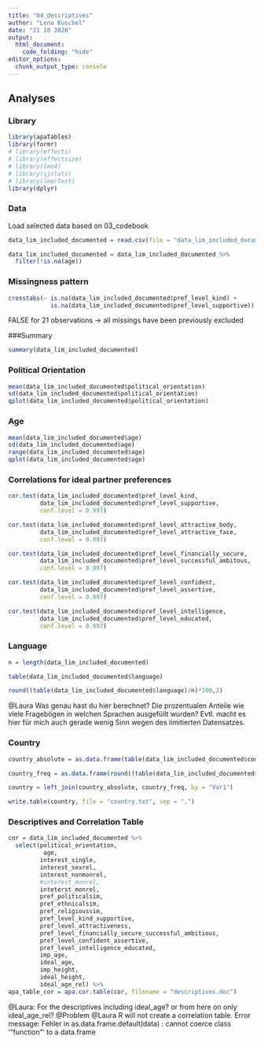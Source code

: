 ```yaml
---
title: "04_descriptives"
author: "Lena Kuschel"
date: "21 10 2020"
output: 
  html_document:
    code_folding: "hide"
editor_options: 
  chunk_output_type: console
---
```


## Analyses {.tabset}

### Library
```r
library(apaTables)
library(formr)
# library(effects)
# library(effectsize)
# library(lme4)
# library(sjstats)
# library(lmerTest)
library(dplyr)
```


### Data
Load selected data based on 03_codebook
```r
data_lim_included_documented = read.csv(file = "data_lim_included_documented.csv")[,-1]

data_lim_included_documented = data_lim_included_documented %>%
  filter(!is.na(age))
```

### Missingness pattern
```r
crosstabs(~ is.na(data_lim_included_documented$pref_level_kind) +
            is.na(data_lim_included_documented$pref_level_supportive))
```
FALSE for 21 observations -> all missings have been previously excluded

###Summary
```r
summary(data_lim_included_documented)
```


### Political Orientation
```r
mean(data_lim_included_documented$political_orientation)
sd(data_lim_included_documented$political_orientation)
qplot(data_lim_included_documented$political_orientation)
```

### Age
```r
mean(data_lim_included_documented$age)
sd(data_lim_included_documented$age)
range(data_lim_included_documented$age)
qplot(data_lim_included_documented$age)
```

### Correlations for ideal partner preferences
```r
cor.test(data_lim_included_documented$pref_level_kind,
         data_lim_included_documented$pref_level_supportive,
         conf.level = 0.997)

cor.test(data_lim_included_documented$pref_level_attractive_body,
         data_lim_included_documented$pref_level_attractive_face,
         conf.level = 0.997)

cor.test(data_lim_included_documented$pref_level_financially_secure,
         data_lim_included_documented$pref_level_successful_ambitous,
         conf.level = 0.997)

cor.test(data_lim_included_documented$pref_level_confident,
         data_lim_included_documented$pref_level_assertive,
         conf.level = 0.997)

cor.test(data_lim_included_documented$pref_level_intelligence,
         data_lim_included_documented$pref_level_educated,
         conf.level = 0.997)
```

### Language
```r
n = length(data_lim_included_documented)

table(data_lim_included_documented$language)

round((table(data_lim_included_documented$language)/n)*100,2)
```
@Laura Was genau hast du hier berechnet? Die prozentualen Anteile wie viele Fragebögen in welchen Sprachen ausgefüllt wurden? Evtl. macht es hier für mich auch gerade wenig Sinn wegen des limitierten Datensatzes.

### Country
```r
country_absolute = as.data.frame(table(data_lim_included_documented$country))

country_freq = as.data.frame(round((table(data_lim_included_documented$country)/n)*100,2))

country = left_join(country_absolute, country_freq, by = "Var1")

write.table(country, file = "country.txt", sep = ",")
```

### Descriptives and Correlation Table
```r
cor = data_lim_included_documented %>%
  select(political_orientation,
          age,
         interest_single,
         interest_sexrel, 
         interest_nonmonrel, 
         #interest_monrel, 
         inteterst_monrel,
         pref_politicalsim, 
         pref_ethnicalsim, 
         pref_religioussim,
         pref_level_kind_supportive, 
         pref_level_attractiveness, 
         pref_level_financially_secure_successful_ambitious, 
         pref_level_confident_assertive,
         pref_level_intelligence_educated, 
         imp_age, 
         ideal_age, 
         imp_height, 
         ideal_height, 
         ideal_age_rel) %>%
apa_table_cor = apa.cor.table(cor, filename = "descriptives.doc")

```
@Laura: For the descriptives including ideal_age? or from here on only ideal_age_rel?
@Problem @Laura R will not create a correlation table. Error message:
Fehler in as.data.frame.default(data) : 
  cannot coerce class ‘"function"’ to a data.frame
